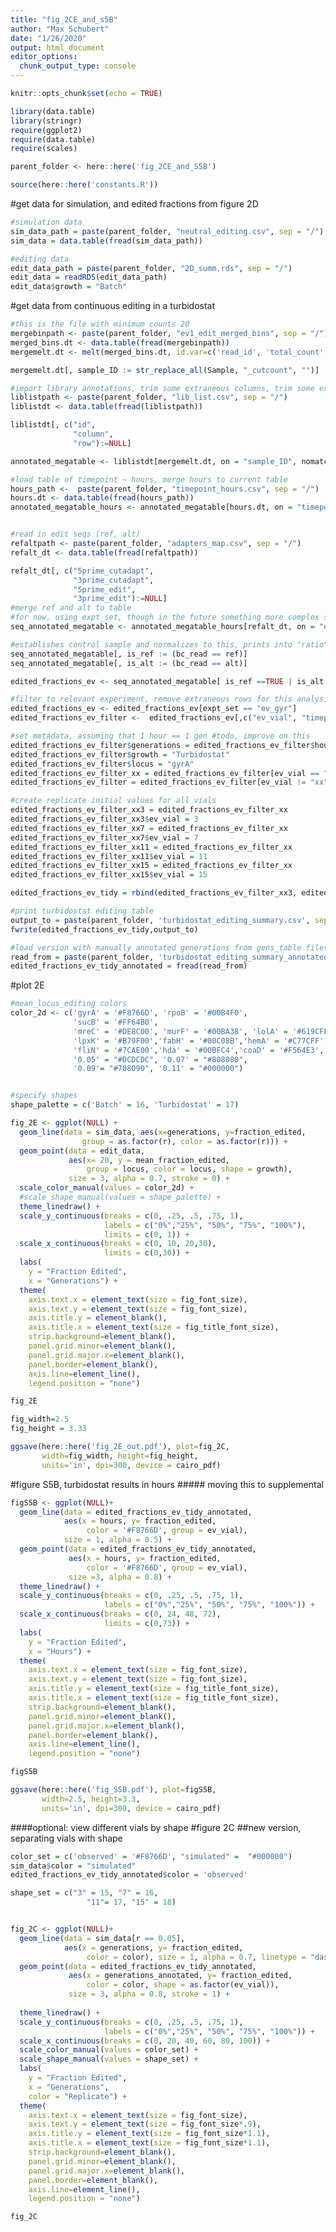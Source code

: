 ```yaml
---
title: "fig_2CE_and_s5B"
author: "Max Schubert"
date: "1/26/2020"
output: html_document
editor_options: 
  chunk_output_type: console
---
```


```r
knitr::opts_chunk$set(echo = TRUE)

library(data.table)
library(stringr)
require(ggplot2)
require(data.table)
require(scales)

parent_folder <- here::here('fig_2CE_and_S5B')

source(here::here('constants.R'))
```

#get data for simulation, and edited fractions from figure 2D
```r
#simulation data
sim_data_path = paste(parent_folder, "neutral_editing.csv", sep = "/")
sim_data = data.table(fread(sim_data_path))

#editing data
edit_data_path = paste(parent_folder, "2D_summ.rds", sep = "/")
edit_data = readRDS(edit_data_path)
edit_data$growth = "Batch"
```

#get data from continuous editing in a turbidostat
```r
#this is the file with minimum counts 20
mergebinpath <- paste(parent_folder, "ev1_edit_merged_bins", sep = "/")
merged_bins.dt <- data.table(fread(mergebinpath))
mergemelt.dt <- melt(merged_bins.dt, id.var=c('read_id', 'total_count', 'bc_read'), value.name='Count', variable.name='Sample')

mergemelt.dt[, sample_ID := str_replace_all(Sample, "_cutcount", "")]

#import library annotations, trim some extraneous columns, trim some extraneous rows
liblistpath <- paste(parent_folder, "lib_list.csv", sep = "/")
liblistdt <- data.table(fread(liblistpath))

liblistdt[, c("id",
              "column",
              "row"):=NULL]

annotated_megatable <- liblistdt[mergemelt.dt, on = "sample_ID", nomatch = 0]

#load table of timepoint ~ hours, merge hours to current table
hours_path <-  paste(parent_folder, "timepoint_hours.csv", sep = "/")
hours.dt <- data.table(fread(hours_path))
annotated_megatable_hours <- annotated_megatable[hours.dt, on = "timepoint", nomatch = 0]


#read in edit seqs (ref, alt)
refaltpath <- paste(parent_folder, "adapters_map.csv", sep = "/")
refalt_dt <- data.table(fread(refaltpath))

refalt_dt[, c("5prime_cutadapt",
              "3prime_cutadapt",
              "5prime_edit",
              "3prime_edit"):=NULL]
#merge ref and alt to table
#for now, using expt_set, though in the future something more complex should be used
seq_annotated_megatable <- annotated_megatable_hours[refalt_dt, on = "expt_set", nomatch = 0]

```

```r
#establishes control sample and normalizes to this, prints into "ratio", kill singletons
seq_annotated_megatable[, is_ref := (bc_read == ref)]
seq_annotated_megatable[, is_alt := (bc_read == alt)]

edited_fractions_ev <- seq_annotated_megatable[ is_ref ==TRUE | is_alt == TRUE , fraction_edited := 1- (Count/sum(Count)) , by='Sample'][is_ref == TRUE]

#filter to relevant experiment, remove extraneous rows for this analysis
edited_fractions_ev <- edited_fractions_ev[expt_set == "ev_gyr"]
edited_fractions_ev_filter <-  edited_fractions_ev[,c("ev_vial", "timepoint", "fraction_edited", "hours")]
```

```r
#set metadata, assuming that 1 hour == 1 gen #todo, improve on this
edited_fractions_ev_filter$generations = edited_fractions_ev_filter$hours #todo
edited_fractions_ev_filter$growth = "Turbidostat"
edited_fractions_ev_filter$locus = "gyrA"
edited_fractions_ev_filter_xx = edited_fractions_ev_filter[ev_vial == "xx"] #shared initial time point
edited_fractions_ev_filter = edited_fractions_ev_filter[ev_vial != "xx"] #rm from shared table

#create replicate initial values for all vials
edited_fractions_ev_filter_xx3 = edited_fractions_ev_filter_xx
edited_fractions_ev_filter_xx3$ev_vial = 3
edited_fractions_ev_filter_xx7 = edited_fractions_ev_filter_xx
edited_fractions_ev_filter_xx7$ev_vial = 7
edited_fractions_ev_filter_xx11 = edited_fractions_ev_filter_xx
edited_fractions_ev_filter_xx11$ev_vial = 11
edited_fractions_ev_filter_xx15 = edited_fractions_ev_filter_xx
edited_fractions_ev_filter_xx15$ev_vial = 15

edited_fractions_ev_tidy = rbind(edited_fractions_ev_filter_xx3, edited_fractions_ev_filter_xx7, edited_fractions_ev_filter_xx11, edited_fractions_ev_filter_xx15, edited_fractions_ev_filter)

#print turbidostat editing table
output_to = paste(parent_folder, 'turbidostat_editing_summary.csv', sep = "/")
fwrite(edited_fractions_ev_tidy,output_to)

#load version with manually annotated generations from gens_table files
read_from = paste(parent_folder, 'turbidostat_editing_summary_annotated.csv', sep = "/")
edited_fractions_ev_tidy_annotated = fread(read_from)
```


#plot 2E
```r
#mean_locus_editing colors
color_2d <- c('gyrA' = '#F8766D', 'rpoB' = '#00B4F0',
              'sucB' = '#FF64B0',
              'mreC' = '#DE8C00', 'murF' = '#00BA38', 'lolA' = '#619CFF',
              'lpxK' = '#B79F00','fabH' = '#00C08B','hemA' = '#C77CFF',
              'fliN' = '#7CAE00','hda' = '#00BFC4','coaD' = '#F564E3',
              '0.05' = "#DCDCDC", '0.07' = "#808080",
              '0.09'= "#708090", '0.11' = "#000000")


#specify shapes
shape_palette = c('Batch' = 16, 'Turbidostat' = 17)
```




```r
fig_2E <- ggplot(NULL) + 
  geom_line(data = sim_data, aes(x=generations, y=fraction_edited,
                group = as.factor(r), color = as.factor(r))) +
  geom_point(data = edit_data,
             aes(x= 20, y = mean_fraction_edited,
                 group = locus, color = locus, shape = growth),
             size = 3, alpha = 0.7, stroke = 0) +
  scale_color_manual(values = color_2d) +
  #scale_shape_manual(values = shape_palette) +
  theme_linedraw() +
  scale_y_continuous(breaks = c(0, .25, .5, .75, 1),
                     labels = c("0%","25%", "50%", "75%", "100%"),
                     limits = c(0, 1)) +
  scale_x_continuous(breaks = c(0, 10, 20,30),
                     limits = c(0,30)) +
  labs(
    y = "Fraction Edited",
    x = "Generations") +
  theme(
    axis.text.x = element_text(size = fig_font_size),
    axis.text.y = element_text(size = fig_font_size),
    axis.title.y = element_blank(),
    axis.title.x = element_text(size = fig_title_font_size),
    strip.background=element_blank(),
    panel.grid.minor=element_blank(),
    panel.grid.major.x=element_blank(),
    panel.border=element_blank(),
    axis.line=element_line(),
    legend.position = "none")

fig_2E

```

```r
fig_width=2.5
fig_height = 3.33

ggsave(here::here('fig_2E_out.pdf'), plot=fig_2C,
       width=fig_width, height=fig_height,
       units='in', dpi=300, device = cairo_pdf)
```


#figure S5B, turbidostat results in hours
##### moving this to supplemental
```r
figS5B <- ggplot(NULL)+
  geom_line(data = edited_fractions_ev_tidy_annotated,
            aes(x = hours, y= fraction_edited,
                 color = '#F8766D', group = ev_vial),
            size = 1, alpha = 0.5) +
  geom_point(data = edited_fractions_ev_tidy_annotated,
             aes(x = hours, y= fraction_edited,
                 color = '#F8766D', group = ev_vial),
             size =3, alpha = 0.8) +
  theme_linedraw() +
  scale_y_continuous(breaks = c(0, .25, .5, .75, 1),
                     labels = c("0%","25%", "50%", "75%", "100%")) +
  scale_x_continuous(breaks = c(0, 24, 48, 72),
                     limits = c(0,73)) +
  labs(
    y = "Fraction Edited",
    x = "Hours") +
  theme(
    axis.text.x = element_text(size = fig_font_size),
    axis.text.y = element_text(size = fig_font_size),
    axis.title.y = element_text(size = fig_title_font_size),
    axis.title.x = element_text(size = fig_title_font_size),
    strip.background=element_blank(),
    panel.grid.minor=element_blank(),
    panel.grid.major.x=element_blank(),
    panel.border=element_blank(),
    axis.line=element_line(),
    legend.position = "none")

figS5B

```
```r
ggsave(here::here('fig_S5B.pdf'), plot=figS5B,
       width=2.5, height=3.3,
       units='in', dpi=300, device = cairo_pdf)

```

####optional: view different vials by shape
#figure 2C
##new version, separating vials with shape
```r
color_set = c('observed' = '#F8766D', "simulated" =  "#000000")
sim_data$color = "simulated"
edited_fractions_ev_tidy_annotated$color = 'observed'

shape_set = c("3" = 15, "7" = 16,
                 "11"= 17, "15" = 18)


fig_2C <- ggplot(NULL)+
  geom_line(data = sim_data[r == 0.05],
            aes(x = generations, y= fraction_edited,
                 color = color), size = 1, alpha = 0.7, linetype = "dashed") +
  geom_point(data = edited_fractions_ev_tidy_annotated,
             aes(x = generations_annotated, y= fraction_edited,
                 color = color, shape = as.factor(ev_vial)),
             size = 3, alpha = 0.8, stroke = 1) +
  
  theme_linedraw() +
  scale_y_continuous(breaks = c(0, .25, .5, .75, 1),
                     labels = c("0%","25%", "50%", "75%", "100%")) +
  scale_x_continuous(breaks = c(0, 20, 40, 60, 80, 100)) +
  scale_color_manual(values = color_set) +
  scale_shape_manual(values = shape_set) +
  labs(
    y = "Fraction Edited",
    x = "Generations",
    color = "Replicate") +
  theme(
    axis.text.x = element_text(size = fig_font_size),
    axis.text.y = element_text(size = fig_font_size*.9),
    axis.title.y = element_text(size = fig_font_size*1.1),
    axis.title.x = element_text(size = fig_font_size*1.1),
    strip.background=element_blank(),
    panel.grid.minor=element_blank(),
    panel.grid.major.x=element_blank(),
    panel.border=element_blank(),
    axis.line=element_line(),
    legend.position = "none")

fig_2C
```
